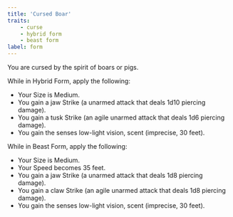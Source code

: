 ```yaml
---
title: 'Cursed Boar'
traits:
    - curse
    - hybrid form
    - beast form
label: form
---
```


You are cursed by the spirit of boars or pigs.

While in Hybrid Form, apply the following:

-   Your Size is Medium.
-   You gain a jaw Strike (a unarmed attack that deals 1d10 piercing damage).
-   You gain a tusk Strike (an agile unarmed attack that deals 1d6 piercing damage).
-   You gain the senses low-light vision, scent (imprecise, 30 feet).

While in Beast Form, apply the following:

-   Your Size is Medium.
-   Your Speed becomes 35 feet.
-   You gain a jaw Strike (a unarmed attack that deals 1d8 piercing damage).
-   You gain a claw Strike (an agile unarmed attack that deals 1d8 piercing damage).
-   You gain the senses low-light vision, scent (imprecise, 30 feet).
